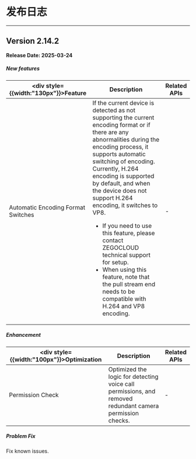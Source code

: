 # 发布日志

---

## Version 2.14.2

**Release Date: 2025-03-24**

<h5>New features</h5>

| <div style={{width:"130px"}}>Feature</div>  | Description | Related APIs |
| ------------------------------  | ---- | ----- |
| Automatic Encoding Format Switches | If the current device is detected as not supporting the current encoding format or if there are any abnormalities during the encoding process, it supports automatic switching of encoding. Currently, H.264 encoding is supported by default, and when the device does not support H.264 encoding, it switches to VP8. <Note title="Note"><ul><li>If you need to use this feature, please contact ZEGOCLOUD technical support for setup.</li><li>When using this feature, note that the pull stream end needs to be compatible with H.264 and VP8 encoding.</li></ul></Note>| - |

<h5>Enhancement</h5>

| <div style={{width:"100px"}}>Optimization</div>  | Description | Related APIs |
| -----  | ---- | ----- |
| Permission Check | Optimized the logic for detecting voice call permissions, and removed redundant camera permission checks. | - |

<h5>Problem Fix</h5>

Fix known issues.